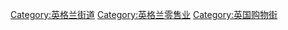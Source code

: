 [[Category:英格兰街道|Category:英格兰街道]]
[[Category:英格兰零售业|Category:英格兰零售业]]
[[Category:英国购物街|Category:英国购物街]]